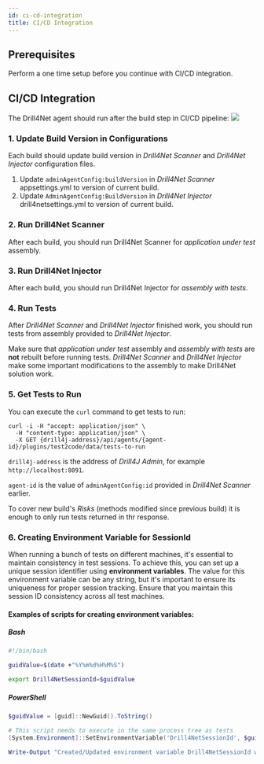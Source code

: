 ```yaml
---
id: ci-cd-integration
title: CI/CD Integration
---
```



## Prerequisites
Perform a <Link to="/docs/drill4net/one-time-setup" target="_blank">one time setup</Link> before you continue with CI/CD integration.

## CI/CD Integration

The Drill4Net agent should run after the build step in CI/CD pipeline:
<Image src="/img/drill4net/drill4net-build-pipeline.svg"/>

### 1. Update Build Version in Configurations
Each build should update build version in *Drill4Net Scanner* and *Drill4Net Injector* configuration files.
1. Update `adminAgentConfig:buildVersion` in *Drill4Net Scanner* appsettings.yml to version of current build.
2. Update `AdminAgentConfig:BuildVersion` in *Drill4Net Injector* drill4netsettings.yml to version of current build.

### 2. Run Drill4Net Scanner
After each build, you should <Link to="/docs/drill4net/drill4net-apps#4-usage" target="_blank">run Drill4Net Scanner</Link> for
*application under test* assembly.

### 3. Run Drill4Net Injector
After each build, you should <Link to="/docs/drill4net/drill4net-apps#4-usage-1" target="_blank">run Drill4Net Injector</Link> for
*assembly with tests*.

### 4. Run Tests
After *Drill4Net Scanner* and *Drill4Net Injector* finished work, you should run tests from assembly provided to 
*Drill4Net Injector*.

<Warning>
    Make sure that <i>application under test</i> assembly and <i>assembly with tests</i> are <b>not</b> rebuilt before running tests. 
    <i>Drill4Net Scanner</i> and <i>Drill4Net Injector</i> make some important modifications to the assembly to make Drill4Net solution work. 
</Warning>

### 5. Get Tests to Run
You can execute the `curl` command to get tests to run:
```
curl -i -H "accept: application/json" \
  -H "content-type: application/json" \
  -X GET {drill4j-address}/api/agents/{agent-id}/plugins/test2code/data/tests-to-run
```
`drill4j-address` is the address of *Drill4J Admin*, for example `http://localhost:8091`.

`agent-id` is the value of `adminAgentConfig:id` provided in *Drill4Net Scanner* earlier.

To cover new build's *Risks* (methods modified since previous build) it is enough to only run tests returned in thr response.

### 6. Creating Environment Variable for SessionId

When running a bunch of tests on different machines, it's essential to maintain consistency in test sessions. To achieve this, you can set up a unique session identifier using **environment variables**. The value for this environment variable can be any string, but it's important to ensure its uniqueness for proper session tracking. Ensure that you maintain this session ID consistency across all test machines.

#### Examples of scripts for creating environment variables:

##### Bash

```bash
#!/bin/bash

guidValue=$(date +"%Y%m%d%H%M%S")

export Drill4NetSessionId=$guidValue
```

##### PowerShell

```powershell
$guidValue = [guid]::NewGuid().ToString()

# This script needs to execute in the same process tree as tests
[System.Environment]::SetEnvironmentVariable('Drill4NetSessionId', $guidValue, [System.EnvironmentVariableTarget]::Process)

Write-Output "Created/Updated environment variable Drill4NetSessionId with value: $guidValue"
```
